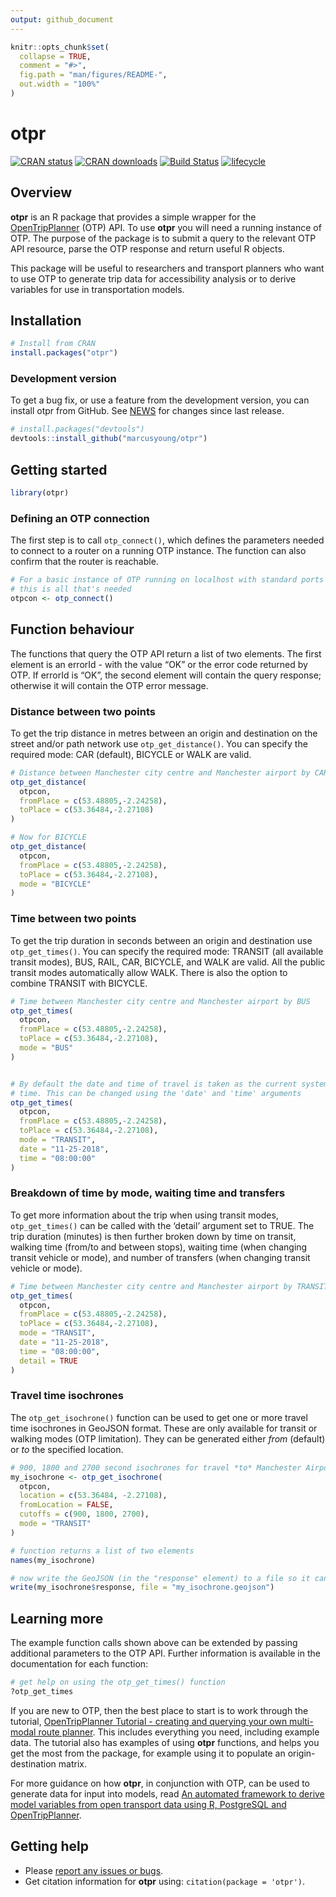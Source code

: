 ```yaml
---
output: github_document
---
```


<!-- README.md is generated from README.Rmd. Please edit that file -->

```r
knitr::opts_chunk$set(
  collapse = TRUE,
  comment = "#>",
  fig.path = "man/figures/README-",
  out.width = "100%"
)
```

# otpr


<!-- badges: start -->
[![CRAN status](https://www.r-pkg.org/badges/version/otpr)](https://cran.r-project.org/package=otpr)
[![CRAN downloads](https://cranlogs.r-pkg.org/badges/grand-total/otpr)](https://cran.r-project.org/package=otpr)
[![Build Status](https://travis-ci.org/marcusyoung/otpr.svg?branch=master)](https://travis-ci.org/marcusyoung/otpr)
[![lifecycle](https://img.shields.io/badge/lifecycle-maturing-blue.svg)](https://www.tidyverse.org/lifecycle/#maturing)

<!-- badges: end -->

## Overview

**otpr** is an R package that provides a simple wrapper for the [OpenTripPlanner](https://www.opentripplanner.org/) (OTP) API.
To use **otpr** you will need a running instance of OTP. The purpose of the package is
to submit a query to the relevant OTP API resource, parse the OTP response and return
useful R objects.

This package will be useful to researchers and transport planners who want to use OTP to generate trip data for accessibility analysis or to derive variables for use in transportation models.

## Installation

``` r
# Install from CRAN
install.packages("otpr")
```

### Development version

To get a bug fix, or use a feature from the development version, you can install otpr from GitHub. See [NEWS](https://github.com/marcusyoung/otpr/blob/master/NEWS.md) for changes since last release.

``` r
# install.packages("devtools")
devtools::install_github("marcusyoung/otpr")
```


## Getting started

```r
library(otpr)
```

### Defining an OTP connection

The first step is to call `otp_connect()`, which defines the parameters needed to connect 
to a router on a running OTP instance. The function can also confirm that the
router is reachable.

``` r
# For a basic instance of OTP running on localhost with standard ports and a 'default' router
# this is all that's needed
otpcon <- otp_connect()

```

## Function behaviour

The functions that query the OTP API return a list of two elements. The first
element is an errorId - with the value "OK" or the error code returned by OTP. If
errorId is "OK", the second element will contain the query response; otherwise it
will contain the OTP error message.

### Distance between two points

To get the trip distance in metres between an origin and destination on the street
and/or path network use `otp_get_distance()`. You can specify the required mode: 
CAR (default), BICYCLE or WALK are valid.

``` r
# Distance between Manchester city centre and Manchester airport by CAR
otp_get_distance(
  otpcon,
  fromPlace = c(53.48805,-2.24258),
  toPlace = c(53.36484,-2.27108)
)

# Now for BICYCLE
otp_get_distance(
  otpcon,
  fromPlace = c(53.48805,-2.24258),
  toPlace = c(53.36484,-2.27108),
  mode = "BICYCLE"
)

```

### Time between two points

To get the trip duration in seconds between an origin and destination use `otp_get_times()`. 
You can specify the required mode: TRANSIT (all available transit modes), BUS, RAIL, CAR, 
BICYCLE, and WALK are valid. All the public transit modes automatically allow WALK.
There is also the option to combine TRANSIT with BICYCLE.

``` r
# Time between Manchester city centre and Manchester airport by BUS
otp_get_times(
  otpcon,
  fromPlace = c(53.48805,-2.24258),
  toPlace = c(53.36484,-2.27108),
  mode = "BUS"
)


# By default the date and time of travel is taken as the current system date and
# time. This can be changed using the 'date' and 'time' arguments
otp_get_times(
  otpcon,
  fromPlace = c(53.48805,-2.24258),
  toPlace = c(53.36484,-2.27108),
  mode = "TRANSIT",
  date = "11-25-2018",
  time = "08:00:00"
)

```

### Breakdown of time by mode, waiting time and transfers

To get more information about the trip when using transit modes, `otp_get_times()` 
can be called with the 'detail' argument set to TRUE. The trip duration (minutes) is then further
broken down by time on transit, walking time (from/to and between stops), waiting time
(when changing transit vehicle or mode), and number of transfers (when changing transit vehicle or mode).

``` r
# Time between Manchester city centre and Manchester airport by TRANSIT with detail
otp_get_times(
  otpcon,
  fromPlace = c(53.48805,-2.24258),
  toPlace = c(53.36484,-2.27108),
  mode = "TRANSIT",
  date = "11-25-2018",
  time = "08:00:00",
  detail = TRUE
)

```

### Travel time isochrones

The `otp_get_isochrone()` function can be used to get one or more travel time isochrones
in GeoJSON format. These are only available for transit or walking modes (OTP limitation).
They can be generated either *from* (default) or *to* the specified location.

``` r
# 900, 1800 and 2700 second isochrones for travel *to* Manchester Airport by any transit mode
my_isochrone <- otp_get_isochrone(
  otpcon,
  location = c(53.36484, -2.27108),
  fromLocation = FALSE,
  cutoffs = c(900, 1800, 2700),
  mode = "TRANSIT"
)

# function returns a list of two elements
names(my_isochrone)

# now write the GeoJSON (in the "response" element) to a file so it can be opened in QGIS (for example)
write(my_isochrone$response, file = "my_isochrone.geojson")

```


## Learning more

The example function calls shown above can be extended by passing additional parameters to the OTP API. Further information is available in the documentation for each function: 

``` r
# get help on using the otp_get_times() function
?otp_get_times
```

If you are new to OTP, then the best place to start is to work through the tutorial, [OpenTripPlanner Tutorial - creating and querying your own multi-modal route planner](https://github.com/marcusyoung/otp-tutorial). This includes
everything you need, including example data. The tutorial also has examples
of using **otpr** functions, and helps you get the most from the package, for example using it to populate
an origin-destination matrix.

For more guidance on how **otpr**, in conjunction with OTP, can be used to generate data for input into models, read [An automated framework to derive model variables from open transport data using R, PostgreSQL and OpenTripPlanner](https://eprints.soton.ac.uk/389728/).

## Getting help

* Please [report any issues or bugs](https://github.com/marcusyoung/otpr/issues).
* Get citation information for **otpr** using: `citation(package = 'otpr')`.

